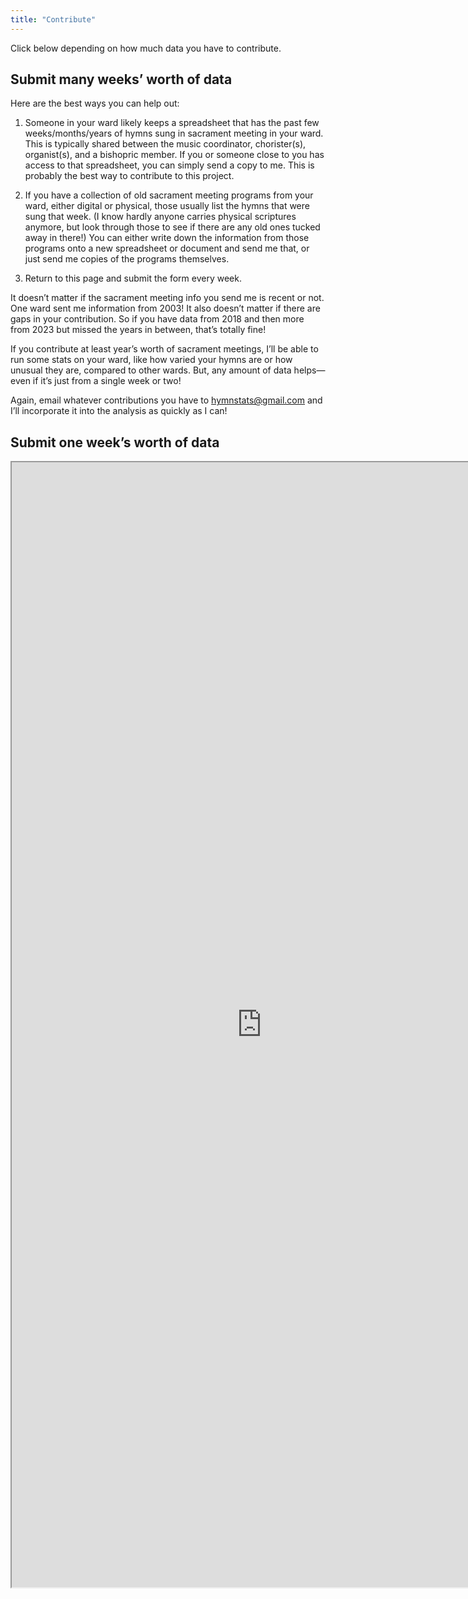 ```yaml
---
title: "Contribute"
---
```


Click below depending on how much data you have to contribute.

::: {.panel-tabset}

## Submit many weeks' worth of data

Here are the best ways you can help out:

1.  Someone in your ward likely keeps a spreadsheet that has the past few weeks/months/years of hymns sung in sacrament meeting in your ward. This is typically shared between the music coordinator, chorister(s), organist(s), and a bishopric member. If you or someone close to you has access to that spreadsheet, you can simply send a copy to me. This is probably the best way to contribute to this project.

2.  If you have a collection of old sacrament meeting programs from your ward, either digital or physical, those usually list the hymns that were sung that week. (I know hardly anyone carries physical scriptures anymore, but look through those to see if there are any old ones tucked away in there!) You can either write down the information from those programs onto a new spreadsheet or document and send me that, or just send me copies of the programs themselves.

3.  Return to this page and submit the form every week.

It doesn't matter if the sacrament meeting info you send me is recent or not. One ward sent me information from 2003! It also doesn't matter if there are gaps in your contribution. So if you have data from 2018 and then more from 2023 but missed the years in between, that's totally fine!

If you contribute at least year's worth of sacrament meetings, I'll be able to run some stats on your ward, like how varied your hymns are or how unusual they are, compared to other wards. But, any amount of data helps---even if it's just from a single week or two!

Again, email whatever contributions you have to [hymnstats\@gmail.com](mailto:hymnstats@gmail.com) and I'll incorporate it into the analysis as quickly as I can!

## Submit one week's worth of data

<iframe src="https://byu.az1.qualtrics.com/jfe/form/SV_bgx0RRttJ7r7ymy" height="1800px" width="800px"></iframe>


:::

